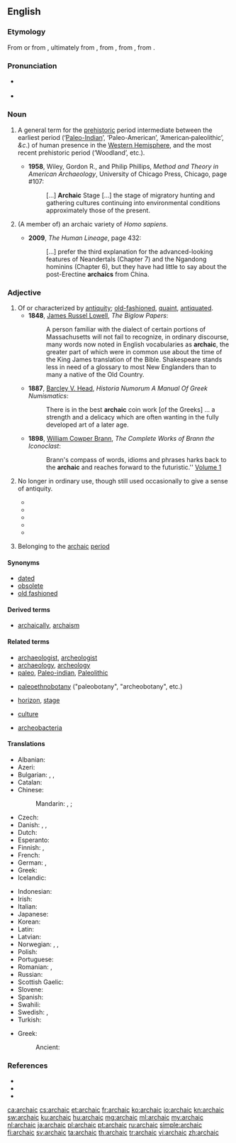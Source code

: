 ==English==

===Etymology===
From {{term|archaism||ancient or obsolete phrase or expression|lang=en}} or from {{etyl|fr|en}} {{term|archaïque||lang=fr}}, ultimately from {{etyl|grc|en}} {{term|ἀρχαικός||old-fashioned|tr=arkhaikos|lang=grc|sc=polytonic}}, from {{term|ἀρχαῖος||from the beginning, antiquated, ancient, old|tr=arkhaios|lang=grc|sc=polytonic}}, from {{term|ἀρχή||beginning, origin|tr=arkhē|lang=grc|sc=polytonic}}, from {{term|ἄρχω||I am first|tr=arkhō|lang=grc|sc=polytonic}}.

===Pronunciation===
* {{a|UK}} {{IPA|/ɑː.ˈkeɪ.ɪk/|lang=en}}
* {{a|US}} {{IPA|/ɑɹ.ˈkeɪ.ɪk/|lang=en}}

===Noun===
{{en-noun}}

# {{context|archaeology|US|usually capitalized|lang=en}} A general term for the [[prehistoric]] period intermediate between the earliest period (‘[http://en.wikipedia.org/wiki/Paleo-Indian Paleo-Indian]’, ‘Paleo-American’, ‘American‐paleolithic’, ''&c''.) of human presence in the [[Western Hemisphere]], and the most recent prehistoric period (‘Woodland’, etc.).<!-- needs links to Wikipedia entries -->
#* '''1958''', Wiley, Gordon R., and Philip Phillips, ''Method and Theory in American Archaeology'', University of Chicago Press, Chicago, page #107:
#*: [...] '''Archaic''' Stage [...] the stage of migratory hunting and gathering cultures continuing into environmental conditions approximately those of the present.
# {{context|paleoanthropology|lang=en}} (A member of) an archaic variety of ''Homo sapiens''.
#* '''2009''', ''The Human Lineage'', page 432:
#*: [...] prefer the third explanation for the advanced-looking features of Neandertals (Chapter 7) and the Ngandong hominins (Chapter 6), but they have had little to say about the post-Erectine '''archaics''' from China.

===Adjective===
{{en-adj}}

# Of or characterized by [[antiquity]]; [[old-fashioned]], [[quaint]], [[antiquated]].
#* '''1848''', [[w:James Russel Lowell|James Russel Lowell]], ''The Biglow Papers'':
#*: A person familiar with the dialect of certain portions of Massachusetts will not fail to recognize, in ordinary discourse, many words now noted in English vocabularies as '''archaic''', the greater part of which were in common use about the time of the King James translation of the Bible. Shakespeare stands less in need of a glossary to most New Englanders than to many a native of the Old Country.
#* '''1887''', [[w:Barcley V. Head|Barcley V. Head]], ''Historia Numorum A Manual Of Greek Numismatics'':
#*: There is in the best '''archaic''' coin work [of the Greeks] ... a strength and a delicacy which are often wanting in the fully developed art of a later age.
#* '''1898''', [[w:William Cowper Brann|William Cowper Brann]], ''The Complete Works of Brann the Iconoclast'':
#*: Brann's compass of words, idioms and phrases harks back to the '''archaic''' and reaches forward to the futuristic.'' [http://etext.virginia.edu/etcbin/ot2www-pubeng?specfile=/texts/english/modeng/publicsearch/modengpub.o2w&act=surround&offset=106379045&tag=Brann,+William+Cowper:+The+Complete+Works+of+Brann+the+Iconoclast,+Volume+1,+1898&query=archaic&id=Bra1Ico Volume 1]
# {{context|of words|lang=en}} No longer in ordinary use, though still used occasionally to give a sense of antiquity.
#* {{quote-book|title=The faerie queene: Book 1|page=lxi|author=Harrington Hugh Melville Percival|year=1893|chapter=Introduction|passage=The language of the Faerie Queene was made '''archaic''' Language:— in order to be in keeping with the chivalry of bygone ages that formed its subject.}}
#* {{quote-journal|url=http://books.google.com/books?id=1wouAAAAYAAJ&pg=PA23&dq=archaic+word|language|construction|vocabulary|phrase|verb&hl=en&ei=5M7ZTK-eC8Xflge5jrHNCw&sa=X&oi=book_result&ct=result&resnum=4&ved=0CD4Q6AEwAzgK#v=onepage&q=archaic%20word|language|construction|vocabulary|phrase|verb&f=false|journal=The Writer|year=1900|volume=13|page=23|title=The Revival of Old English Words|author=Mary Hall Leonard|passage=Almost every writer of power will occasionally use with strong effect an '''archaic''' term that he has unearthed from the treasures of the older English vocabulary. This is especially true of poets, who recognize that the unusualness of the '''archaic''' word will sometimes heighten the poetic effect.}}
#* {{quote-book|title=Orality and Literacy: the technologizing of the word|page=46|author=[[w:Walter J. Ong|Walter J. Ong]]|year=1982|passage=When generations pass and the object or institution referred to by the '''archaic''' word is no longer part of present, lived experience, though the word has been retained, its meaning is commonly altered or simply vanishes. African talking drums, as used for example among theas used for example among the Lokele in eastern Zaire, speak in elaborate formulas that preserve certain '''archaic''' words which the drummers can vocalize but whose meaning they no longer know.}}
#* {{quote-book|title=Decameron|page=lxvi|chapter=Editor's Introduction|year=2005|passage=his resistance to censorship blends nicely with his scorn for the common folk, so a limited edition, in beautiful '''archaic''' language incomprehensible to the masses, of rude or blasphemous material such as one can find in the Decameron, would simultaneously satisfy both impulses.|author=Cormac Ó Cuilleanáin}}
#* {{quote-book|chapter=Introduction|author=Susan F. Beegel|title=Cup of gold: a life of Sir Henry Morgan, buccaneer|page=xx|John Steinbeck|passage=Cabell also uses a kind of stylistic dissonance to reinforce his novel's thematic ironies at the sentence level. An inflated speech in '''archaic''' language might end with a modern pinprick: "And so on, and so on!"|year=2008}}
# {{context|archaeology|lang=el}} Belonging to the [[archaic]] [[period]]

====Synonyms====
* [[dated]]
* [[obsolete]]
* [[old fashioned]]

====Derived terms====
* [[archaically]], [[archaism]]

====Related terms====
{{rel-top|Related terms}}
* [[archaeologist]], [[archeologist]]
* [[archaeology]], [[archeology]]
* [[paleo]], [[Paleo-indian]], [[Paleolithic]]
{{rel-mid}}
* [[paleoethnobotany]] ("paleobotany", "archeobotany", etc.)
* {{qualifier|archeology}} [[horizon]], [[stage]]
* {{qualifier|anthropology}} [[culture]]
* [[archeobacteria]]
{{rel-bottom}}

====Translations====
{{trans-top|old-fashioned or antiquated}}
* Albanian: {{t+|sq|arkaik}}
* Azeri: {{t-|az|arxaik}}
* Bulgarian: {{t+|bg|стар}}, {{t+|bg|древен}}, {{t+|bg|архаичен}}
* Catalan: {{t-|ca|arcaic}}
* Chinese:
*: Mandarin: {{t|cmn|古體}}, {{t|cmn|古体}}; {{t|cmn|古老}}
* Czech: {{t-|cs|archaický}}
* Danish: {{t-|da|gammeldags}}, {{t-|da|fortidig}}, {{t-|da|arkaisk}}
* Dutch: {{t+|nl|archaïsch}}
* Esperanto: {{t-|eo|arkaika}}
* Finnish: {{t-|fi|antiikkinen}}, {{t+|fi|vanhahtava}}
* French: {{t+|fr|archaïque}}
* German: {{t+|de|archaisch}}, {{t+|de|veraltet}}
* Greek: {{t+|el|απαρχαιωμένος}}
* Icelandic: {{t+|is|gamaldags}}
{{trans-mid}}
* Indonesian: {{t+|id|arkais}}
* Irish: {{t-|ga|ársa}}
* Italian: {{t+|it|arcaico}}
* Japanese: {{t|ja|初期|tr= しょき, shoki}}
* Korean: {{t-|ko|고대적|tr=godaejeok|sc=Hang}}
* Latin: {{t|la|archaicus}}
* Latvian: {{t-|lv|veclaicīgs}}
* Norwegian: {{t-|no|arkaisk}}, {{t-|no|gammeldags}}, {{t+|no|foreldet}}
* Polish: {{t+|pl|archaiczny}}
* Portuguese: {{t+|pt|arcaico}}
* Romanian: {{t-|ro|arhaic|m|n}}, {{t-|ro|învechit|m|n}}
* Russian: {{t+|ru|архаичный|sc=Cyrl|tr=arxaíčnyj}}
* Scottish Gaelic: {{t-|gd|àrsaidh}}
* Slovene: {{t|sl|arhaični}}
* Spanish: {{t+|es|arcaico}}
* Swahili: {{t+|sw|dinari}}
* Swedish: {{t+|sv|arkaisk}}, {{t+|sv|ålderdomlig}}
* Turkish: {{t+|tr|antik}}
{{trans-bottom}}

{{trans-top|belonging to the archaic period}}
* Greek: {{t+|el|αρχαϊκός}}
*: Ancient: {{tø|grc|αρχαϊκός|sc=polytonic}}
{{trans-mid}}
{{trans-bottom}}

===References===
* {{R:Webster 1913}}
* {{R:Century 1914}}
* {{R:Oxford 1998}}

[[ca:archaic]]
[[cs:archaic]]
[[et:archaic]]
[[fr:archaic]]
[[ko:archaic]]
[[io:archaic]]
[[kn:archaic]]
[[sw:archaic]]
[[ku:archaic]]
[[hu:archaic]]
[[mg:archaic]]
[[ml:archaic]]
[[my:archaic]]
[[nl:archaic]]
[[ja:archaic]]
[[pl:archaic]]
[[pt:archaic]]
[[ru:archaic]]
[[simple:archaic]]
[[fi:archaic]]
[[sv:archaic]]
[[ta:archaic]]
[[th:archaic]]
[[tr:archaic]]
[[vi:archaic]]
[[zh:archaic]]
